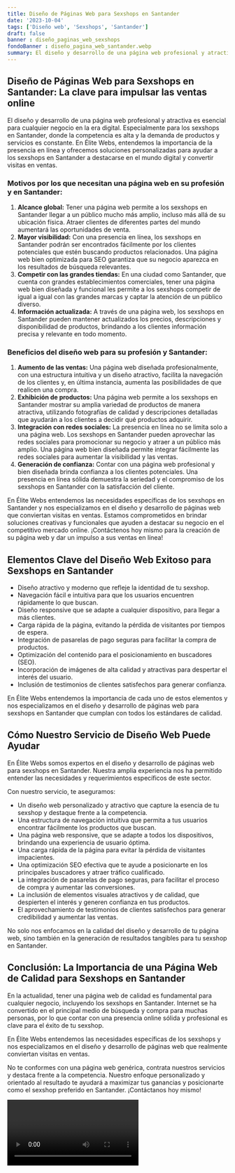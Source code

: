 ```yaml
---
title: Diseño de Páginas Web para Sexshops en Santander
date: '2023-10-04'
tags: ['Diseño web', 'Sexshops', 'Santander']
draft: false
banner : diseño_paginas_web_sexshops
fondoBanner : diseño_pagina_web_santander.webp
summary: El diseño y desarrollo de una página web profesional y atractiva es esencial para cualquier negocio en la era digital. Especialmente para los sexshops en Santander, donde la competencia es alta y la demanda de productos y servicios es constante. En Élite Webs, entendemos la importancia de la presencia en línea y ofrecemos soluciones personalizadas para ayudar a los sexshops en Santander a destacarse en el mundo digital y convertir visitas en ventas.
---
```


## **Diseño de Páginas Web para Sexshops en Santander: La clave para impulsar las ventas online**

El diseño y desarrollo de una página web profesional y atractiva es esencial para cualquier negocio en la era digital. Especialmente para los sexshops en Santander, donde la competencia es alta y la demanda de productos y servicios es constante. En Élite Webs, entendemos la importancia de la presencia en línea y ofrecemos soluciones personalizadas para ayudar a los sexshops en Santander a destacarse en el mundo digital y convertir visitas en ventas.

### **Motivos por los que necesitan una página web en su profesión y en Santander:**

1. **Alcance global:** Tener una página web permite a los sexshops en Santander llegar a un público mucho más amplio, incluso más allá de su ubicación física. Atraer clientes de diferentes partes del mundo aumentará las oportunidades de venta.
1. **Mayor visibilidad:** Con una presencia en línea, los sexshops en Santander podrán ser encontrados fácilmente por los clientes potenciales que estén buscando productos relacionados. Una página web bien optimizada para SEO garantiza que su negocio aparezca en los resultados de búsqueda relevantes.
1. **Competir con las grandes tiendas:** En una ciudad como Santander, que cuenta con grandes establecimientos comerciales, tener una página web bien diseñada y funcional les permite a los sexshops competir de igual a igual con las grandes marcas y captar la atención de un público diverso.
1. **Información actualizada:** A través de una página web, los sexshops en Santander pueden mantener actualizados los precios, descripciones y disponibilidad de productos, brindando a los clientes información precisa y relevante en todo momento.

### **Beneficios del diseño web para su profesión y Santander:**

1. **Aumento de las ventas:** Una página web diseñada profesionalmente, con una estructura intuitiva y un diseño atractivo, facilita la navegación de los clientes y, en última instancia, aumenta las posibilidades de que realicen una compra.
1. **Exhibición de productos:** Una página web permite a los sexshops en Santander mostrar su amplia variedad de productos de manera atractiva, utilizando fotografías de calidad y descripciones detalladas que ayudarán a los clientes a decidir qué productos adquirir.
1. **Integración con redes sociales:** La presencia en línea no se limita solo a una página web. Los sexshops en Santander pueden aprovechar las redes sociales para promocionar su negocio y atraer a un público más amplio. Una página web bien diseñada permite integrar fácilmente las redes sociales para aumentar la visibilidad y las ventas.
1. **Generación de confianza:** Contar con una página web profesional y bien diseñada brinda confianza a los clientes potenciales. Una presencia en línea sólida demuestra la seriedad y el compromiso de los sexshops en Santander con la satisfacción del cliente.

En Élite Webs entendemos las necesidades específicas de los sexshops en Santander y nos especializamos en el diseño y desarrollo de páginas web que conviertan visitas en ventas. Estamos comprometidos en brindar soluciones creativas y funcionales que ayuden a destacar su negocio en el competitivo mercado online. ¡Contáctenos hoy mismo para la creación de su página web y dar un impulso a sus ventas en línea!

<GifSeo />

<Cta />

## Elementos Clave del Diseño Web Exitoso para Sexshops en Santander

- Diseño atractivo y moderno que refleje la identidad de tu sexshop.
- Navegación fácil e intuitiva para que los usuarios encuentren rápidamente lo que buscan.
- Diseño responsive que se adapte a cualquier dispositivo, para llegar a más clientes.
- Carga rápida de la página, evitando la pérdida de visitantes por tiempos de espera.
- Integración de pasarelas de pago seguras para facilitar la compra de productos.
- Optimización del contenido para el posicionamiento en buscadores (SEO).
- Incorporación de imágenes de alta calidad y atractivas para despertar el interés del usuario.
- Inclusión de testimonios de clientes satisfechos para generar confianza.

En Élite Webs entendemos la importancia de cada uno de estos elementos y nos especializamos en el diseño y desarrollo de páginas web para sexshops en Santander que cumplan con todos los estándares de calidad.

## Cómo Nuestro Servicio de Diseño Web Puede Ayudar

En Élite Webs somos expertos en el diseño y desarrollo de páginas web para sexshops en Santander. Nuestra amplia experiencia nos ha permitido entender las necesidades y requerimientos específicos de este sector.

Con nuestro servicio, te aseguramos:

- Un diseño web personalizado y atractivo que capture la esencia de tu sexshop y destaque frente a la competencia.
- Una estructura de navegación intuitiva que permita a tus usuarios encontrar fácilmente los productos que buscan.
- Una página web responsive, que se adapte a todos los dispositivos, brindando una experiencia de usuario óptima.
- Una carga rápida de la página para evitar la pérdida de visitantes impacientes.
- Una optimización SEO efectiva que te ayude a posicionarte en los principales buscadores y atraer tráfico cualificado.
- La integración de pasarelas de pago seguras, para facilitar el proceso de compra y aumentar las conversiones.
- La inclusión de elementos visuales atractivos y de calidad, que despierten el interés y generen confianza en tus productos.
- El aprovechamiento de testimonios de clientes satisfechos para generar credibilidad y aumentar las ventas.

No solo nos enfocamos en la calidad del diseño y desarrollo de tu página web, sino también en la generación de resultados tangibles para tu sexshop en Santander.

## Conclusión: La Importancia de una Página Web de Calidad para Sexshops en Santander

En la actualidad, tener una página web de calidad es fundamental para cualquier negocio, incluyendo los sexshops en Santander. Internet se ha convertido en el principal medio de búsqueda y compra para muchas personas, por lo que contar con una presencia online sólida y profesional es clave para el éxito de tu sexshop.

En Élite Webs entendemos las necesidades específicas de los sexshops y nos especializamos en el diseño y desarrollo de páginas web que realmente conviertan visitas en ventas.

No te conformes con una página web genérica, contrata nuestros servicios y destaca frente a la competencia. Nuestro enfoque personalizado y orientado al resultado te ayudará a maximizar tus ganancias y posicionarte como el sexshop preferido en Santander. ¡Contáctanos hoy mismo!

<Video />

<CtaBot job='Sexshops' city='Santander'/>

<Gmaps query='Santander+españa+maps' />